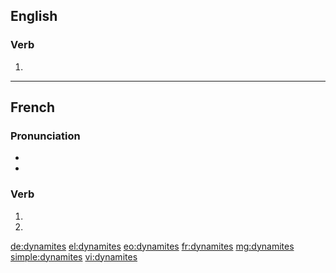 {{also|dynamités}}
==English==

===Verb===
{{head|en|verb form}}

# {{en-third-person singular of|dynamite}}

----

==French==

===Pronunciation===
* {{audio|Fr-Paris--dynamites (des).ogg|Audio (Paris)|lang=fr}}
* {{homophones|lang=fr|dynamite|dynamitent}}

===Verb===
{{fr-verb-form}}

# {{conjugation of|dynamiter||2|s|pres|ind|lang=fr}}
# {{conjugation of|dynamiter||2|s|pres|sub|lang=fr}}

[[de:dynamites]]
[[el:dynamites]]
[[eo:dynamites]]
[[fr:dynamites]]
[[mg:dynamites]]
[[simple:dynamites]]
[[vi:dynamites]]